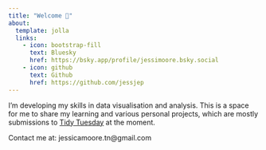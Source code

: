 ```yaml
---
title: "Welcome 👋"
about:
  template: jolla
  links:
    - icon: bootstrap-fill
      text: Bluesky
      href: https://bsky.app/profile/jessimoore.bsky.social
    - icon: github
      text: Github
      href: https://github.com/jessjep
---
```


I'm developing my skills in data visualisation and analysis. This is a space for me to share my learning and various personal projects, which are mostly submissions to [Tidy Tuesday](https://github.com/rfordatascience/tidytuesday?tab=readme-ov-file) at the moment.

Contact me at: jessicamoore.tn\@gmail.com
